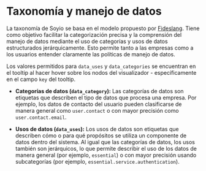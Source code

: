 
# Taxonomía y manejo de datos

La taxonomía de Soyio se basa en el modelo propuesto por [Fideslang](https://ethyca.github.io/fideslang/). Tiene como objetivo facilitar la categorización precisa y la comprensión del manejo de datos mediante el uso de categorías y usos de datos estructurados jerárquicamente. Esto permite tanto a las empresas como a los usuarios entender claramente las políticas de manejo de datos.

Los valores permitidos para `data_uses` y `data_categories` se encuentran en el tooltip al hacer hover sobre los nodos del visualizador - específicamente en el campo `key` del tooltip.

<TaxonomyVisualizer />

- **Categorías de datos (`data_category`):** Las categorías de datos son etiquetas que describen el tipo de datos que procesa una empresa. Por ejemplo, los datos de contacto del usuario pueden clasificarse de manera general como `user.contact` o con mayor precisión como `user.contact.email`.

- **Usos de datos (`data_uses`):** Los usos de datos son etiquetas que describen cómo o para qué propósitos se utiliza un componente de datos dentro del sistema. Al igual que las categorías de datos, los usos también son jerárquicos, lo que permite describir el uso de los datos de manera general (por ejemplo, `essential`) o con mayor precisión usando subcategorías (por ejemplo, `essential.service.authentication`).
